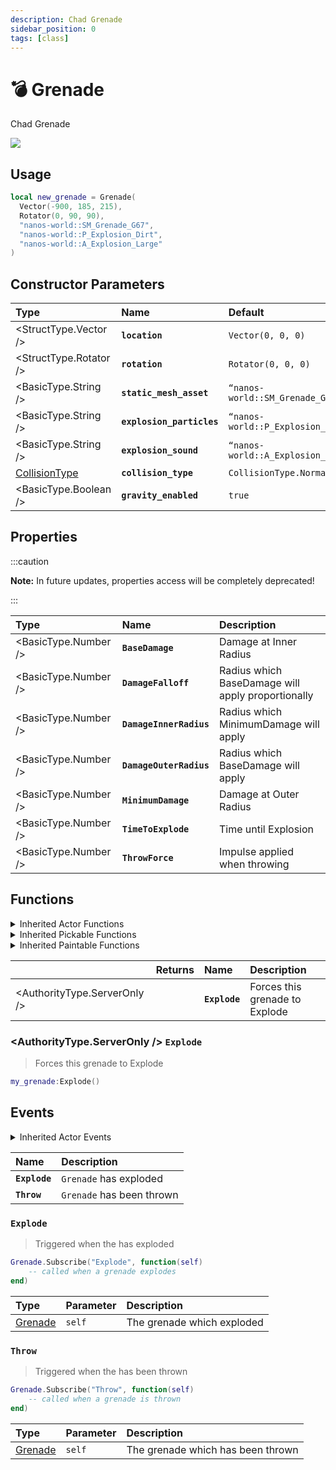 ```yaml
---
description: Chad Grenade
sidebar_position: 0
tags: [class]
---
```


# 💣 Grenade

Chad Grenade


![](/img/docs/grenade.jpg)

## Usage


```lua
local new_grenade = Grenade(
  Vector(-900, 185, 215),
  Rotator(0, 90, 90),
  "nanos-world::SM_Grenade_G67",
  "nanos-world::P_Explosion_Dirt",
  "nanos-world::A_Explosion_Large"
)
```

## Constructor Parameters

| **Type** | **Name** | **Default** |
| :--- | :--- | :--- |
| <StructType.Vector /> | **`location`** | `Vector(0, 0, 0)` |
| <StructType.Rotator /> | **`rotation`** | `Rotator(0, 0, 0)` |
| <BasicType.String /> | **`static_mesh_asset`** | `“nanos-world::SM_Grenade_G67”` |
| <BasicType.String /> | **`explosion_particles`** | `“nanos-world::P_Explosion_Dirt”` |
| <BasicType.String /> | **`explosion_sound`** | `“nanos-world::A_Explosion_Large` |
| [CollisionType](/docs/scripting-reference/glossary/enums#collisiontype) | **`collision_type`** | `CollisionType.Normal` |
| <BasicType.Boolean /> | **`gravity_enabled`** | `true` |

## Properties

:::caution

**Note:** In future updates, properties access will be completely deprecated!

:::

| **Type** | **Name** | **Description** |
| :--- | :--- | :--- |
| <BasicType.Number /> | **`BaseDamage`** | Damage at Inner Radius |
| <BasicType.Number /> | **`DamageFalloff`** | Radius which BaseDamage will apply proportionally |
| <BasicType.Number /> | **`DamageInnerRadius`** | Radius which MinimumDamage will apply |
| <BasicType.Number /> | **`DamageOuterRadius`** | Radius which BaseDamage will apply |
| <BasicType.Number /> | **`MinimumDamage`** | Damage at Outer Radius |
| <BasicType.Number /> | **`TimeToExplode`** | Time until Explosion |
| <BasicType.Number /> | **`ThrowForce`** | Impulse applied when throwing |

## Functions


<details><summary>Inherited Actor Functions</summary><BaseActorFunctions /></details>
<details><summary>Inherited Pickable Functions</summary><BasePickableFunctions /></details>
<details><summary>Inherited Paintable Functions</summary><BasePaintableFunctions /></details>

|  | **Returns** | **Name** | **Description** |
| :--- | :--- | :--- | :--- |
| <AuthorityType.ServerOnly /> |  | **`Explode`** | Forces this grenade to Explode |

### <AuthorityType.ServerOnly /> **`Explode`**

> Forces this grenade to Explode

```lua
my_grenade:Explode()
```

## Events


<details><summary>Inherited Actor Events</summary><BaseActorEvents /></details>

| **Name** | **Description** |
| :--- | :--- |
| **`Explode`** | `Grenade` has exploded |
| **`Throw`** | `Grenade` has been thrown |

### `Explode`

> Triggered when the has exploded

```lua
Grenade.Subscribe("Explode", function(self)
    -- called when a grenade explodes
end)
```

| Type | Parameter | Description |
| :--- | :--- | :--- |
| [Grenade](grenade) | `self` | The grenade which exploded |

### **`Throw`**

> Triggered when the has been thrown

```lua
Grenade.Subscribe("Throw", function(self)
    -- called when a grenade is thrown
end)
```

| Type | Parameter | Description |
| :--- | :--- | :--- |
| [Grenade](grenade) | `self` | The grenade which has been thrown |

